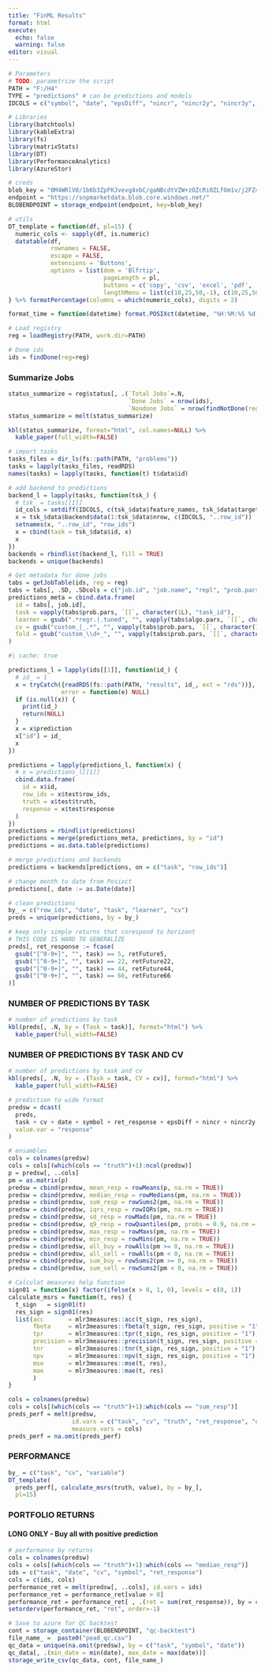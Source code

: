 ```yaml
---
title: "FinML Results"
format: html
execute:
  echo: false
  warning: false
editor: visual
---
```


```r
# Parameters
# TODO: parametrize the script
PATH = "F:/H4"
TYPE = "predictions" # can be predictions and models
IDCOLS = c("symbol", "date", "epsDiff", "nincr", "nincr2y", "nincr3y", "retFuture5", "retFuture22", "retFuture44", "retFuture66")

# Libraries
library(batchtools)
library(kableExtra)
library(fs)
library(matrixStats)
library(DT)
library(PerformanceAnalytics)
library(AzureStor)

# creds
blob_key = "0M4WRlV0/1b6b3ZpFKJvevg4xbC/gaNBcdtVZW+zOZcRi0ZLfOm1v/j2FZ4v+o8lycJLu1wVE6HT+ASt0DdAPQ=="
endpoint = "https://snpmarketdata.blob.core.windows.net/"
BLOBENDPOINT = storage_endpoint(endpoint, key=blob_key)
```

```r
# utils
DT_template = function(df, pl=15) {
  numeric_cols <- sapply(df, is.numeric)
  datatable(df,
            rownames = FALSE,
            escape = FALSE,
            extensions = 'Buttons',
            options = list(dom = 'Blfrtip', 
                           pageLength = pl,
                           buttons = c('copy', 'csv', 'excel', 'pdf', 'print'),
                           lengthMenu = list(c(10,25,50,-1), c(10,25,50,"All"))))
} %>% formatPercentage(columns = which(numeric_cols), digits = 2)

format_time = function(datetime) format.POSIXct(datetime, "%H:%M:%S %d-%m-%Y")
```

```r
# Load registry
reg = loadRegistry(PATH, work.dir=PATH)

# Done ids
ids = findDone(reg=reg)
```

### Summarize Jobs

```r
status_summarize = reg$status[, .(`Total Jobs`=.N, 
                                  `Done Jobs` = nrow(ids),
                                  `Nondone Jobs` = nrow(findNotDone(reg=reg)))]
status_summarize = melt(status_summarize)
```

```r
kbl(status_summarize, format="html", col.names=NULL) %>% 
  kable_paper(full_width=FALSE)
```

```r
# import tasks
tasks_files = dir_ls(fs::path(PATH, "problems"))
tasks = lapply(tasks_files, readRDS)
names(tasks) = lapply(tasks, function(t) t$data$id)

# add backend to predictions
backend_l = lapply(tasks, function(tsk_) {
  # tsk_ = tasks[[1]]
  id_cols = setdiff(IDCOLS, c(tsk_$data$feature_names, tsk_$data$target_names))
  x = tsk_$data$backend$data(1:tsk_$data$nrow, c(IDCOLS, "..row_id"))
  setnames(x, "..row_id", "row_ids")
  x = cbind(task = tsk_$data$id, x)
  x
})
backends = rbindlist(backend_l, fill = TRUE)
backends = unique(backends)
```

```r
# Get metadata for done jobs
tabs = getJobTable(ids, reg = reg)
tabs = tabs[, .SD, .SDcols = c("job.id", "job.name", "repl", "prob.pars", "algo.pars")]
predictions_meta = cbind.data.frame(
  id = tabs[, job.id],
  task = vapply(tabs$prob.pars, `[[`, character(1L), "task_id"),
  learner = gsub(".*regr.|.tuned", "", vapply(tabs$algo.pars, `[[`, character(1L), "learner_id")),
  cv = gsub("custom_|_.*", "", vapply(tabs$prob.pars, `[[`, character(1L), "resampling_id")),
  fold = gsub("custom_\\d+_", "", vapply(tabs$prob.pars, `[[`, character(1L), "resampling_id"))
)
```

```r
#| cache: true

predictions_l = lapply(ids[[1]], function(id_) {
  # id_ = 1
  x = tryCatch({readRDS(fs::path(PATH, "results", id_, ext = "rds"))},
               error = function(e) NULL)
  if (is.null(x)) {
    print(id_)
    return(NULL)
  }
  x = x$prediction
  x["id"] = id_
  x
})
```

```r
predictions = lapply(predictions_l, function(x) {
  # x = predictions_l[[1]]
  cbind.data.frame(
    id = x$id,
    row_ids = x$test$row_ids,
    truth = x$test$truth,
    response = x$test$response
  )
})
predictions = rbindlist(predictions)
predictions = merge(predictions_meta, predictions, by = "id")
predictions = as.data.table(predictions)
```

```r
# merge predictions and backends
predictions = backends[predictions, on = c("task", "row_ids")]

# change month to date from Posixct
predictions[, date := as.Date(date)]
```

```r
# clean predictions
by_ = c("row_ids", "date", "task", "learner", "cv")
preds = unique(predictions, by = by_)

# keep only simple returns that corespond to horizont
# THIS CODE IS HARD TO GENERALIZE
preds[, ret_response := fcase(
  gsub("[^0-9+]", "", task) == 5, retFuture5,
  gsub("[^0-9+]", "", task) == 22, retFuture22,
  gsub("[^0-9+]", "", task) == 44, retFuture44,
  gsub("[^0-9+]", "", task) == 66, retFuture66
)]

```

### NUMBER OF PREDICTIONS BY TASK

```r
# number of predictions by task
kbl(preds[, .N, by = (Task = task)], format="html") %>% 
  kable_paper(full_width=FALSE)
```

### NUMBER OF PREDICTIONS BY TASK AND CV

```r
# number of predictions by task and cv
kbl(preds[, .N, by = .(Task = task, CV = cv)], format="html") %>% 
  kable_paper(full_width=FALSE)
```

```r
# prediction to wide format
predsw = dcast(
  preds,
  task + cv + date + symbol + ret_response + epsDiff + nincr + nincr2y + nincr3y + truth ~ learner,
  value.var = "response"
)
```

```r
# ensambles
cols = colnames(predsw)
cols = cols[(which(cols == "truth")+1):ncol(predsw)]
p = predsw[, ..cols]
pm = as.matrix(p)
predsw = cbind(predsw, mean_resp = rowMeans(p, na.rm = TRUE))
predsw = cbind(predsw, median_resp = rowMedians(pm, na.rm = TRUE))
predsw = cbind(predsw, sum_resp = rowSums2(pm, na.rm = TRUE))
predsw = cbind(predsw, iqrs_resp = rowIQRs(pm, na.rm = TRUE))
predsw = cbind(predsw, sd_resp = rowMads(pm, na.rm = TRUE))
predsw = cbind(predsw, q9_resp = rowQuantiles(pm, probs = 0.9, na.rm = TRUE))
predsw = cbind(predsw, max_resp = rowMaxs(pm, na.rm = TRUE))
predsw = cbind(predsw, min_resp = rowMins(pm, na.rm = TRUE))
predsw = cbind(predsw, all_buy = rowAlls(pm >= 0, na.rm = TRUE))
predsw = cbind(predsw, all_sell = rowAlls(pm < 0, na.rm = TRUE))
predsw = cbind(predsw, sum_buy = rowSums2(pm >= 0, na.rm = TRUE))
predsw = cbind(predsw, sum_sell = rowSums2(pm < 0, na.rm = TRUE))

```

```r
# Calculat measures help function
sign01 = function(x) factor(ifelse(x > 0, 1, 0), levels = c(0, 1))
calculate_msrs = function(t, res) {
  t_sign   = sign01(t)
  res_sign = sign01(res)
  list(acc       = mlr3measures::acc(t_sign, res_sign),
       fbeta     = mlr3measures::fbeta(t_sign, res_sign, positive = "1"),
       tpr       = mlr3measures::tpr(t_sign, res_sign, positive = "1"),
       precision = mlr3measures::precision(t_sign, res_sign, positive = "1"),
       tnr       = mlr3measures::tnr(t_sign, res_sign, positive = "1"),
       npv       = mlr3measures::npv(t_sign, res_sign, positive = "1"),
       mse       = mlr3measures::mse(t, res),
       mae       = mlr3measures::mae(t, res)
       )
}
```

```r
cols = colnames(predsw)
cols = cols[(which(cols == "truth")+1):which(cols == "sum_resp")]
preds_perf = melt(predsw, 
                  id.vars = c("task", "cv", "truth", "ret_response", "date", "symbol"),
                  measure.vars = cols)
preds_perf = na.omit(preds_perf)
```

### PERFORMANCE

```r
by_ = c("task", "cv", "variable")
DT_template(
  preds_perf[, calculate_msrs(truth, value), by = by_],
  pl=15)
```

### PORTFOLIO RETURNS

#### LONG ONLY - Buy all with positive prediction

```r
# performance by returns
cols = colnames(predsw)
cols = cols[(which(cols == "truth")+1):which(cols == "median_resp")]
ids = c("task", "date", "cv", "symbol", "ret_response")
cols = c(ids, cols)
performance_ret = melt(predsw[, ..cols], id.vars = ids)
performance_ret = performance_ret[value > 0]
performance_ret = performance_ret[ , .(ret = sum(ret_response)), by = c("task", "variable")]
setorderv(performance_ret, "ret", order=-1)
```

```r
# Save to azure for QC backtest
cont = storage_container(BLOBENDPOINT, "qc-backtest")
file_name_ =  paste0("pead_qc.csv")
qc_data = unique(na.omit(predsw), by = c("task", "symbol", "date"))
qc_data[, .(min_date = min(date), max_date = max(date))]
storage_write_csv(qc_data, cont, file_name_)
```
